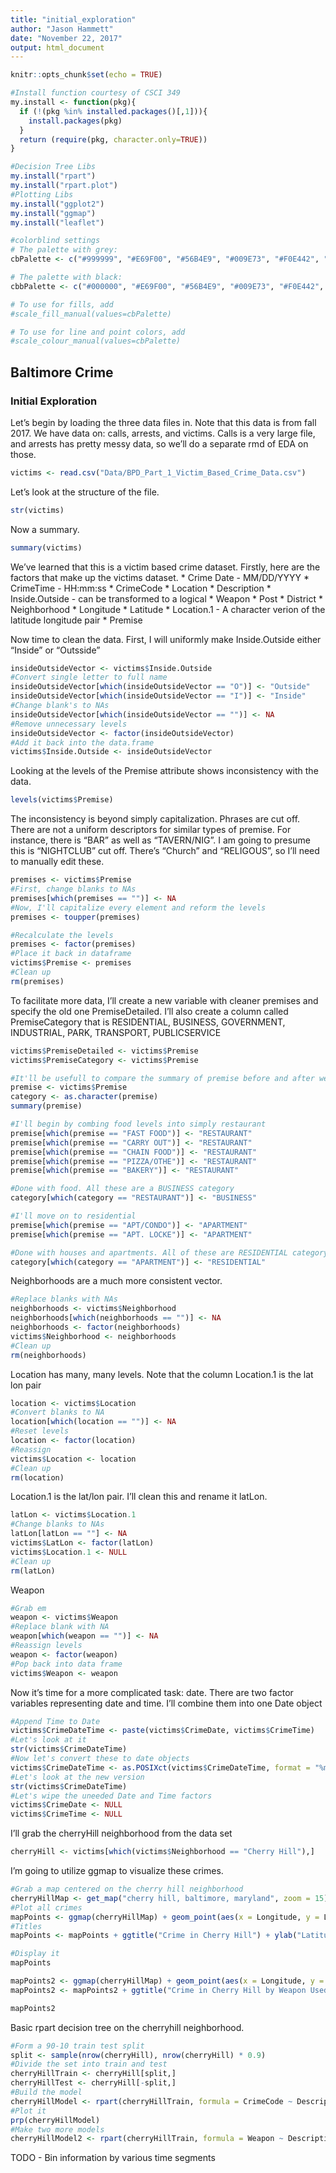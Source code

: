 ```yaml
---
title: "initial_exploration"
author: "Jason Hammett"
date: "November 22, 2017"
output: html_document
---
```


```r
knitr::opts_chunk$set(echo = TRUE)

#Install function courtesy of CSCI 349
my.install <- function(pkg){
  if (!(pkg %in% installed.packages()[,1])){
    install.packages(pkg)
  }
  return (require(pkg, character.only=TRUE))
}

#Decision Tree Libs
my.install("rpart")
my.install("rpart.plot")
#Plotting Libs
my.install("ggplot2")
my.install("ggmap")
my.install("leaflet")

#colorblind settings
# The palette with grey:
cbPalette <- c("#999999", "#E69F00", "#56B4E9", "#009E73", "#F0E442", "#0072B2", "#D55E00", "#CC79A7")

# The palette with black:
cbbPalette <- c("#000000", "#E69F00", "#56B4E9", "#009E73", "#F0E442", "#0072B2", "#D55E00", "#CC79A7")

# To use for fills, add
#scale_fill_manual(values=cbPalette)

# To use for line and point colors, add
#scale_colour_manual(values=cbPalette)
```

## Baltimore Crime
### Initial Exploration

Let's begin by loading the three data files in. Note that this data is from fall 2017. 
We have data on: calls, arrests, and victims. Calls is a very large file, and arrests has pretty messy data, so we'll do a separate rmd of EDA on those.
```r
victims <- read.csv("Data/BPD_Part_1_Victim_Based_Crime_Data.csv")
```

Let's look at the structure of the file.

```r
str(victims)
```

Now a summary.

```r
summary(victims)
```

We've learned that this is a victim based crime dataset.
Firstly, here are the factors that make up the victims dataset.
* Crime Date - MM/DD/YYYY
* CrimeTime - HH:mm:ss
* CrimeCode
* Location
* Description
* Inside.Outside - can be transformed to a logical
* Weapon
* Post
* District
* Neighborhood
* Longitude
* Latitude
* Location.1 - A character verion of the latitude longitude pair
* Premise

Now time to clean the data.
First, I will uniformly make Inside.Outside either "Inside" or "Outsside"

```r
insideOutsideVector <- victims$Inside.Outside
#Convert single letter to full name
insideOutsideVector[which(insideOutsideVector == "O")] <- "Outside"
insideOutsideVector[which(insideOutsideVector == "I")] <- "Inside"
#Change blank's to NAs
insideOutsideVector[which(insideOutsideVector == "")] <- NA
#Remove unnecessary levels
insideOutsideVector <- factor(insideOutsideVector)
#Add it back into the data.frame
victims$Inside.Outside <- insideOutsideVector
```

Looking at the levels of the Premise attribute shows inconsistency with the data.
```r
levels(victims$Premise)
```

The inconsistency is beyond simply capitalization. Phrases are cut off. There are not a uniform descriptors for similar types of premise.
For instance, there is "BAR" as well as "TAVERN/NIG". I am going to presume this is "NIGHTCLUB" cut off.
There's "Church" and "RELIGOUS", so I'll need to manually edit these.

```r
premises <- victims$Premise
#First, change blanks to NAs
premises[which(premises == "")] <- NA
#Now, I'll capitalize every element and reform the levels
premises <- toupper(premises)

#Recalculate the levels
premises <- factor(premises)
#Place it back in dataframe
victims$Premise <- premises
#Clean up
rm(premises)
```

To facilitate more data, I'll create a new variable with cleaner premises and specify the old one PremiseDetailed. I'll also create a column called PremiseCategory that is RESIDENTIAL, BUSINESS, GOVERNMENT, INDUSTRIAL, PARK, TRANSPORT, PUBLICSERVICE
```r
victims$PremiseDetailed <- victims$Premise
victims$PremiseCategory <- victims$Premise

#It'll be usefull to compare the summary of premise before and after we make changes
premise <- victims$Premise
category <- as.character(premise)
summary(premise)

#I'll begin by combing food levels into simply restaurant
premise[which(premise == "FAST FOOD")] <- "RESTAURANT"
premise[which(premise == "CARRY OUT")] <- "RESTAURANT"
premise[which(premise == "CHAIN FOOD")] <- "RESTAURANT"
premise[which(premise == "PIZZA/OTHE")] <- "RESTAURANT"
premise[which(premise == "BAKERY")] <- "RESTAURANT"

#Done with food. All these are a BUSINESS category
category[which(category == "RESTAURANT")] <- "BUSINESS"

#I'll move on to residential
premise[which(premise == "APT/CONDO")] <- "APARTMENT"
premise[which(premise == "APT. LOCKE")] <- "APARTMENT"

#Done with houses and apartments. All of these are RESIDENTIAL category
category[which(category == "APARTMENT")] <- "RESIDENTIAL"

```

Neighborhoods are a much more consistent vector.

```r
#Replace blanks with NAs
neighborhoods <- victims$Neighborhood
neighborhoods[which(neighborhoods == "")] <- NA
neighborhoods <- factor(neighborhoods)
victims$Neighborhood <- neighborhoods
#Clean up
rm(neighborhoods)
```

Location has many, many levels. Note that the column Location.1 is the lat lon pair

```r
location <- victims$Location
#Convert blanks to NA
location[which(location == "")] <- NA
#Reset levels
location <- factor(location)
#Reassign
victims$Location <- location
#Clean up
rm(location)
```

Location.1 is the lat/lon pair. I'll clean this and rename it latLon.

```r
latLon <- victims$Location.1
#Change blanks to NAs
latLon[latLon == ""] <- NA
victims$LatLon <- factor(latLon)
victims$Location.1 <- NULL
#Clean up
rm(latLon)
```

Weapon

```r
#Grab em
weapon <- victims$Weapon
#Replace blank with NA
weapon[which(weapon == "")] <- NA
#Reassign levels
weapon <- factor(weapon)
#Pop back into data frame
victims$Weapon <- weapon
```

Now it's time for a more complicated task: date.
There are two factor variables representing date and time. I'll combine them into one Date object
```r
#Append Time to Date
victims$CrimeDateTime <- paste(victims$CrimeDate, victims$CrimeTime)
#Let's look at it
str(victims$CrimeDateTime)
#Now let's convert these to date objects
victims$CrimeDateTime <- as.POSIXct(victims$CrimeDateTime, format = "%m/%d/%Y %H:%M:%S")
#Let's look at the new version
str(victims$CrimeDateTime)
#Let's wipe the uneeded Date and Time factors
victims$CrimeDate <- NULL
victims$CrimeTime <- NULL
```


 I'll grab the cherryHill neighborhood from the data set
```r
cherryHill <- victims[which(victims$Neighborhood == "Cherry Hill"),]
```

I'm going to utilize ggmap to visualize these crimes.
```r
#Grab a map centered on the cherry hill neighborhood
cherryHillMap <- get_map("cherry hill, baltimore, maryland", zoom = 15)
#Plot all crimes
mapPoints <- ggmap(cherryHillMap) + geom_point(aes(x = Longitude, y = Latitude), data = cherryHill, alpha = .25)
#Titles
mapPoints <- mapPoints + ggtitle("Crime in Cherry Hill") + ylab("Latitude") + xlab("Longitude")

#Display it
mapPoints

mapPoints2 <- ggmap(cherryHillMap) + geom_point(aes(x = Longitude, y = Latitude, colour = Weapon), data = cherryHill, alpha = .75) + scale_colour_manual(values=cbbPalette)
mapPoints2 <- mapPoints2 + ggtitle("Crime in Cherry Hill by Weapon Used") + ylab("Latitude") + xlab("Longitude")

mapPoints2
```

Basic rpart decision tree on the cherryhill neighborhood.

```r
#Form a 90-10 train test split
split <- sample(nrow(cherryHill), nrow(cherryHill) * 0.9)
#Divide the set into train and test
cherryHillTrain <- cherryHill[split,]
cherryHillTest <- cherryHill[-split,]
#Build the model
cherryHillModel <- rpart(cherryHillTrain, formula = CrimeCode ~ Description)
#Plot it
prp(cherryHillModel)
#Make two more models
cherryHillModel2 <- rpart(cherryHillTrain, formula = Weapon ~ Description)
```

TODO - Bin information by various time segments